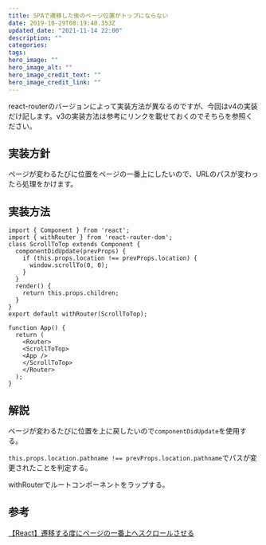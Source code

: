 ```yaml
---
title: SPAで遷移した後のページ位置がトップにならない
date: 2019-10-29T08:19:40.353Z
updated_date: "2021-11-14 22:00"
description: ""
categories:
tags:
hero_image: ""
hero_image_alt: ""
hero_image_credit_text: ""
hero_image_credit_link: ""
---
```

react-routerのバージョンによって実装方法が異なるのですが、今回はv4の実装だけ記します。v3の実装方法は参考にリンクを載せておくのでそちらを参照ください。

## 実装方針

ページが変わるたびに位置をページの一番上にしたいので、URLのパスが変わったら処理をかけます。

## 実装方法

```
import { Component } from 'react';
import { withRouter } from 'react-router-dom';
class ScrollToTop extends Component {
  componentDidUpdate(prevProps) {
    if (this.props.location !== prevProps.location) {
      window.scrollTo(0, 0);
    }
  }
  render() {
    return this.props.children;
  }
}
export default withRouter(ScrollToTop);
```



```
function App() {
  return (
    <Router>
    <ScrollToTop>
    <App />
    </ScrollToTop>
    </Router>
  );
}
```



##  解説

ページが変わるたびに位置を上に戻したいので`componentDidUpdate`を使用する。

`this.props.location.pathname !== prevProps.location.pathname`でパスが変更されたことを判定する。

withRouterでルートコンポーネントをラップする。

## 参考

[【React】遷移する度にページの一番上へスクロールさせる](https://blog.yuhiisk.com/archive/2017/04/13/react-router-location-change-scroll-top.html)
